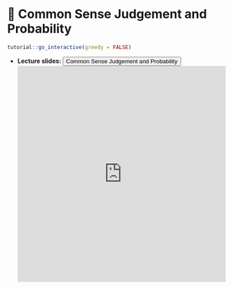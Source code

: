 # 🔖 Common Sense Judgement and Probability {#common}

<script src="files/js/dcl.js"></script>
<link rel="stylesheet" href="https://maxcdn.bootstrapcdn.com/bootstrap/3.4.1/css/bootstrap.min.css">
<script src="https://maxcdn.bootstrapcdn.com/bootstrap/3.4.1/js/bootstrap.min.js"></script>

```r
tutorial::go_interactive(greedy = FALSE)

```

- **Lecture slides: **     <button class="btn btn-primary" data-toggle="collapse" data-target="#common12">Common Sense Judgement and Probability</button>
<div id="common12" class="collapse">    
<embed src="https://docs.google.com/presentation/d/1IuqMFWih6WuUAH2gCztfUjDl2SL7OUV5y7VyDs6_EGo/edit?usp=sharing" width="100%" height="500px"></embed>
</div>